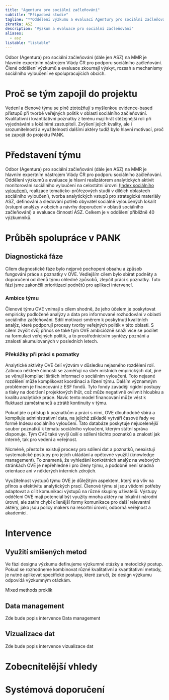 ```yaml
---
title: "Agentura pro sociální začleňování"
subtitle: "Případová studie"
tagline: "**Oddělení výzkumu a evaluací Agentury pro sociální začleňování**, přináší poznatky do rozhodování o sociálním začleňování na lokální i centrální úrovni."
zkratka: ASZ
description: "Výzkum a evaluace pro sociální začleňování"
aliases: 
  - asz
listable: "listable"
---
```


Odbor (Agentura) pro sociální začleňování (dále jen ASZ) na MMR je hlavním expertním nástrojem Vlády ČR pro podporu sociálního začleňování. Člené oddělení výzkumů a evaluace zkoumají výskyt, rozsah a mechanismy sociálního vyloučení ve spolupracujících obcích.  

# Proč se tým zapojil do projektu 

Vedení a členové týmu se plně ztotožňují s myšlenkou evidence-based přístupů při tvorbě veřejných politik v oblasti sociálního začleňování. Kvalitativní i kvantitativní poznatky z terénu mají hrát stěžejnější roli při vyjednávání s lokálními zastupiteli. Zvýšení jejich kvality, ale i srozumitelnosti a využitelnosti dalšími aktéry tudíž bylo hlavní motivací, proč se zapojit do projektu PANK. 

# Představení týmu

Odbor (Agentura) pro sociální začleňování (dále jen ASZ) na MMR je hlavním expertním nástrojem Vlády ČR pro podporu sociálního začleňování. Oddělení výzkumů a evaluace je hlavní realizátorem analytických aktivit monitorování sociálního vyloučení na celostátní úrovni [(Index sociálního vyloučení)](https://www.socialni-zaclenovani.cz/index_socialniho_vylouceni/), realizace tematicko-průřezových studií v dílčích oblastech sociálního vyloučení), tvorba analytických vstupů pro strategické materiály ASZ, definování a sledování potřeb obyvatel sociálně vyloučených lokalit (vstupní analýzy v obcích a návrhy doporučení v oblasti sociálního začleňování) a evaluace činností ASZ. Celkem je v oddělení přibližně 40 výzkumníků. 

# Průběh spolupráce v PANK

## Diagnostická fáze

Cílem diagnostické fáze bylo nejprvé pochopení obsahu a způsob fungování práce s poznatky v OVE. Vedlejším cílem bylo sbírat podněty a doporučení od členů týmu ohledně způsobů, zlepčit práci s poznatky. Tuto fázi jsme zakončili prioritizací podnětů pro aplikaci intervencí. 

### Ambice týmu
Členové týmu OVE vnímají s cílem shodně, že jeho účelem je poskytovat empiricky podložené analýzy a data pro informované rozhodování v oblasti sociálního začleňování. Sdílí motivaci směrem k poskytnutí kvalitních analýz, které podporují procesy tvorby veřejných politik v této oblasti. S cílem zvýšit svůj přínos se také tým OVE ambiciózně snaží více se podílet na formulaci veřejných politik, a to prostřednictvím syntézy poznání a znalostí akumulovaných v posledních letech.

### Překážky při práci s poznatky 

Analytické aktivity OVE čelí výzvám v důsledku nejasného rozdělení rolí. Zatímco některé činnosti se zaměřují na sběr místních empirických dat, jiné se věnují kompilaci širších informací o sociálním vyloučení. Toto nejasné rozdělení může komplikovat koordinaci a řízení týmu. Dalším významným problémem je financování z ESF fondů. Tyto fondy zavádějí rigidní postupy a tlaky na dodržení projektových lhůt, což může negativně ovlivnit hloubku a kvalitu analytické práce. Navíc tento model financování může vést k fluktuaci zaměstnanců a ztrátě kontinuity v týmu.

Pokud jde o přístup k poznatkům a práci s nimi, OVE dlouhodobě sbírá a kompiluje administrativní data, na jejichž základě vytváří časové řady ve formě Indexu sociálního vyloučení. Tato databáze poskytuje nejucelenější soubor poznatků k tématu sociálního vyloučení, kterým státní správa disponuje. Tým OVE také vyvíjí úsilí o sdílení těchto poznatků a znalostí jak interně, tak pro vedení a veřejnost. 

Nicméně, přestože existují procesy pro sdílení dat a poznatků, neexistují systematické postupy pro jejich ukládání a opětovné využití (knowledge management). To znamená, že vyhledání konkrétních analýz na webových stránkách OVE je nepřehledné i pro členy týmu, a podobně není snadná orientace ani v některých interních zdrojích. 

Využitelnost výstupů týmu OVE je důležitým aspektem, který má vliv na přínos a efektivitu analytických prací. Členové týmu si jsou vědomi potřeby adaptovat a cílit komunikaci výstupů na různé skupiny uživatelů. Výstupy oddělení OVE mají potenciál být využity mnoha aktéry na lokální i národní úrovni, ale zatím chybí cílenější formy komunikace pro další relevantní aktéry, jako jsou policy makers na resortní úrovni, odborná veřejnost a akademici. 
 
# Intervence

## Využití smíšených metod

Ve fázi designu výzkumu definujeme výzkumné otázky a metodický postup. Pokud se rozhodneme kombinovat různé kvalitativní a kvantitativní metody, je nutné aplikovat specifické postupy, které zaručí, že design výzkumu odpovídá výzkumným otázkám.

Mixed methods proklik

## Data management

Zde bude popis intervence Data management

## Vizualizace dat

Zde bude popis intervence vizualizace dat


# Zobecnitelější vhledy

# Systémová doporučení

